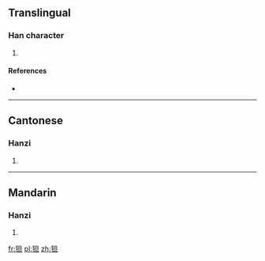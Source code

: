 ==Translingual==

===Han character===
{{Han char|rn=94|rad=犬|as=05|sn=8|four=4621<sub>0</sub>|canj=大竹日一 (KHAM)}}

# {{defn|Han|sort=犬05}}

====References====
* {{Han ref|kx=0709.150|dkj=20348|dj=1122.030|hdz=21339.090|uh=72DA|ud=29402|bh=CD63|bd=52579}}

----

==Cantonese==

===Hanzi===
{{yue-hanzi|jyut=|y=daan3}}

# {{defn|Cantonese|sort=犬05}}

----

==Mandarin==

===Hanzi===
{{cmn-hanzi|pin=[[dàn]] ([[dan4]])|wg=tan<sup>4</sup>}}

# {{defn|Mandarin|sort=犬05}}

[[fr:狚]]
[[pl:狚]]
[[zh:狚]]